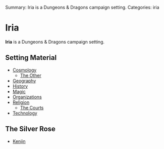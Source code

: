 Summary: Iria is a Dungeons & Dragons campaign setting.
Categories: iria

= Iria =

'''Iria''' is a Dungeons & Dragons campaign setting.

== Setting Material ==

* [[Cosmology]]
** [[The Other]]
* [[Geography]]
* [[History]]
* [[Magic]]
* [[Organizations]]
* [[Religion]]
** [[The Courts]]
* [[Technology]]

== The Silver Rose ==

* [[Kenjin]]
